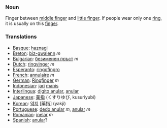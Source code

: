 ===Noun===

Finger between [[middle finger]] and [[little finger]]. If people wear only one [[ring]], it is usually on this [[finger]].

===Translations===
*[[Basque]]: [[haznagi]]
*[[Breton]]: [[biz-gwalenn]] ''m''
*[[Bulgarian]]: [[безименен пръст]] ''m''
*[[Dutch]]: [[ringvinger]] ''m''
*[[Esperanto]]: [[ringofingro]]
*[[French]]: [[annulaire]] ''m''
*[[German]]: [[Ringfinger]] ''m''
*[[Indonesian]]: [[jari]] [[manis]]
*[[Interlingua]]: [[digito anular]], [[anular]]
*[[Japanese]]: [[薬指]] (くすりゆび, kusuriyubi)
*[[Korean]]: [[약지]] [藥指] (yakji)
*[[Portuguese]]: [[dedo anular]] ''m'', [[anular]] ''m''
*[[Romanian]]: [[inelar]] ''m''
*[[Spanish]]: [[anular]]?